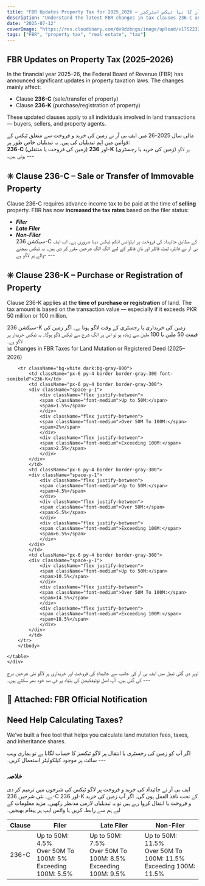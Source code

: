 ```yaml
---
title: "FBR Updates Property Tax for 2025_2026 – ایف بی آر کا نیا ٹیکس اسٹرکچر"
description: "Understand the latest FBR changes in tax clauses 236-C and 236-K for land mutation and registered deed for property in Pakistan. Read in both English and Urdu."
date: "2025-07-12"
coverImage: "https://res.cloudinary.com/dv9dzbngx/image/upload/v1752232319/blogs/fbr_2025_vzm0vx.png"
tags: ["FBR", "property tax", "real estate", "tax"]
---
```


## FBR Updates on Property Tax (2025–2026)

In the financial year 2025–26, the Federal Board of Revenue (FBR) has announced significant updates in property taxation laws. The changes mainly affect:

- Clause **236-C** (sale/transfer of property)
- Clause **236-K** (purchase/registration of property)

These updated clauses apply to all individuals involved in land transactions — buyers, sellers, and property agents.

<div className="section-spacing">
  <Urdu>
    مالی سال 2025-26 میں ایف بی آر نے زمین کی خرید و فروخت سے متعلق ٹیکس کے
    قوانین میں اہم تبدیلیاں کی ہیں۔ یہ تبدیلیاں خاص طور پر:
    <br />
    <strong>236-C</strong> (زمین کی فروخت یا منتقلی) اور
    <strong>236-K</strong> (زمین کی خرید یا رجسٹری) پر لاگو ہوتی ہیں۔
  </Urdu>
  ---
</div>


## ✳️ Clause 236-C – Sale or Transfer of Immovable Property

Clause 236-C requires advance income tax to be paid at the time of **selling** property. FBR has now **increased the tax rates** based on the filer status:

- **_Filer_**
- **_Late Filer_**
- **_Non-Filer_**
  <div className="section-spacing">
    <Urdu>
      سیکشن 236-C کے مطابق جائیداد کی فروخت پر ایڈوانس انکم ٹیکس دینا ضروری ہے۔
      اب ایف بی آر نے فائلر، لیٹ فائلر اور نان فائلر کے لیے الگ الگ شرحیں مقرر
     کر دی ہیں۔
     یہ ٹیکس بیچنے والے پر لاگو ہے-
    </Urdu>
    ---
  </div>



## ✳️ Clause 236-K – Purchase or Registration of Property

Clause 236-K applies at the **time of purchase or registration** of land. The tax amount is based on the transaction value — especially if it exceeds PKR 50 million or 100 million.

<div className="section-spacing">
<Urdu>
  سیکشن 236-K زمین کی خریداری یا رجسٹری کے وقت لاگو ہوتا ہے۔ اگر زمین کی قیمت 50
  ملین یا 100 ملین سے زیادہ ہو تو اس پر الگ شرح سے ٹیکس لاگو ہوگا۔
یہ ٹیکس خریدار پر لاگو ہے۔
</Urdu>
</div>
<div className="">
  <div className="text-center text-lg font-semibold text-gray-800 dark:text-gray-200 mb-2">
    📊 Changes in FBR Taxes for Land Mutation or Registered Deed (2025–2026)
  </div>
    <div className="flex justify-center overflow-x-auto">
    <table className="w-full max-w-4xl text-sm text-left rtl:text-right text-gray-500 dark:text-gray-400 border border-gray-300">
        <thead className="text-xs text-gray-700 uppercase bg-gray-100 dark:bg-gray-700 dark:text-gray-400">
        <tr>
            <th className="px-6 py-3 border border-gray-300"><span className="font-semibold">Clause</span></th>
            <th className="px-6 py-3 border border-gray-300"><span className="font-semibold">Filer</span></th>
            <th className="px-6 py-3 border border-gray-300"><span className="font-semibold">Late Filer</span></th>
            <th className="px-6 py-3 border border-gray-300"><span className="font-semibold">Non-Filer</span></th>
        </tr>
        </thead>
        <tbody>
        <tr className="bg-white dark:bg-gray-800">
            <td className="px-6 py-4 border border-gray-300 font-semibold">236-C</td>
            <td className="px-6 py-4 border border-gray-300">
            <div className="space-y-1">
                <div className="flex justify-between">
                <span className="font-medium">Up to 50M:</span>
                <span>4.5%</span>
                </div>
                <div className="flex justify-between">
                <span className="font-medium">Over 50M To 100M:</span>
                <span>5%</span>
                </div>
                <div className="flex justify-between">
                <span className="font-medium">Exceeding 100M:</span>
                <span>5.5%</span>
                </div>
            </div>
            </td>
            <td className="px-6 py-4 border border-gray-300">
            <div className="space-y-1">
                <div className="flex justify-between">
                <span className="font-medium">Up to 50M:</span>
                <span>7.5%</span>
                </div>
                <div className="flex justify-between">
                <span className="font-medium">Over 50M To 100M:</span>
                <span>8.5%</span>
                </div>
                <div className="flex justify-between">
                <span className="font-medium">Exceeding 100M:</span>
                <span>9.5%</span>
                </div>
            </div>
            </td>
            <td className="px-6 py-4 border border-gray-300">
            <div className="space-y-1">
                <div className="flex justify-between">
                <span className="font-medium">Up to 50M:</span>
                <span>11.5%</span>
                </div>
                <div className="flex justify-between">
                <span className="font-medium">Over 50M To 100M:</span>
                <span>11.5%</span>
                </div>
                <div className="flex justify-between">
                <span className="font-medium">Exceeding 100M:</span>
                <span>11.5%</span>
                </div>
            </div>
            </td>
        </tr>

        <tr className="bg-white dark:bg-gray-800">
            <td className="px-6 py-4 border border-gray-300 font-semibold">236-K</td>
            <td className="px-6 py-4 border border-gray-300">
            <div className="space-y-1">
                <div className="flex justify-between">
                <span className="font-medium">Up to 50M:</span>
                <span>1.5%</span>
                </div>
                <div className="flex justify-between">
                <span className="font-medium">Over 50M To 100M:</span>
                <span>2%</span>
                </div>
                <div className="flex justify-between">
                <span className="font-medium">Exceeding 100M:</span>
                <span>2.5%</span>
                </div>
            </div>
            </td>
            <td className="px-6 py-4 border border-gray-300">
            <div className="space-y-1">
                <div className="flex justify-between">
                <span className="font-medium">Up to 50M:</span>
                <span>4.5%</span>
                </div>
                <div className="flex justify-between">
                <span className="font-medium">Over 50M:</span>
                <span>5.5%</span>
                </div>
                <div className="flex justify-between">
                <span className="font-medium">Exceeding 100M:</span>
                <span>6.5%</span>
                </div>
            </div>
            </td>
            <td className="px-6 py-4 border border-gray-300">
            <div className="space-y-1">
                <div className="flex justify-between">
                <span className="font-medium">Up to 50M:</span>
                <span>10.5%</span>
                </div>
                <div className="flex justify-between">
                <span className="font-medium">Over 50M To 100M:</span>
                <span>14.5%</span>
                </div>
                <div className="flex justify-between">
                <span className="font-medium">Exceeding 100M:</span>
                <span>18.5%</span>
                </div>
            </div>
            </td>
        </tr>
        </tbody>

    </table>
    </div>

</div>

<div className="section-spacing">
  <Urdu>
    اوپر دی گئی ٹیبل میں ایف بی آر کی جانب سے جائیداد کی فروخت اور خریداری پر
    لاگو نئی شرحیں درج کی گئی ہیں۔ آپ اصل نوٹیفکیشن کی بنیاد پر فی صد خود بھر
    سکتے ہیں۔
  </Urdu>
  ---
</div>

<div className='section-spacing'>
<h2 className="text-center font-semibold mt-4">
  📎 Attached: FBR Official Notification
</h2>

<BlogImage
  src="https://res.cloudinary.com/dv9dzbngx/image/upload/v1752228296/blogs/fbr_25-26_wxpni3.png"
  alt="Official FBR Notification showing tax update for 2025–2026 on clauses 236-C and 236-K"
  width={800}
  height={1000}
  className="my-7"
/>
---
</div>



## Need Help Calculating Taxes?

We’ve built a free tool that helps you calculate land mutation fees, taxes, and inheritance shares.

<div className='section-spacing'>
<Urdu>
  اگر آپ کو زمین کی رجسٹری یا انتقال پر لاگو ٹیکسز کا حساب لگانا ہے تو ہماری ویب
  سائٹ پر موجود <UrduLink href="/#calculator"> کیلکولیٹر </UrduLink> استعمال
  کریں۔
</Urdu>
---
</div>



<h3 className="text-nafess text-4xl font-semibold text-center mt-6">خلاصہ</h3>

<Urdu>
  ایف بی آر نے جائیداد کی خرید و فروخت پر لاگو ٹیکس کی شرحوں میں ترمیم کر دی ہے۔
  نئی شرحیں 236-C اور 236-K کے تحت نافذ العمل ہوں گی۔ اگر آپ زمین کی خرید و
  فروخت یا انتقال کروا رہے ہیں تو یہ تبدیلیاں لازمی مدنظر رکھیں۔ مزید معلومات کے
  لیے <UrduLink href="/#contact"> ہم سے رابطہ کریں </UrduLink> یا واٹس ایپ پر
  پیغام بھیجیں۔
</Urdu>
